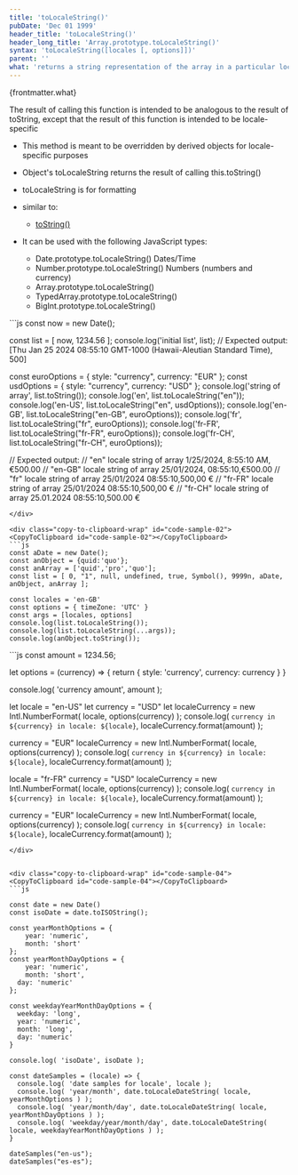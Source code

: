 ```yaml
---
title: 'toLocaleString()'
pubDate: 'Dec 01 1999'
header_title: 'toLocaleString()'
header_long_title: 'Array.prototype.toLocaleString()'
syntax: 'toLocaleString([locales [, options]])'
parent: ''
what: 'returns a string representation of the array in a particular locale'
---
```


{frontmatter.what}

The result of calling this function is intended to be analogous to the result of toString, except that the result of this function is intended to be locale-specific

- This method is meant to be overridden by derived objects for locale-specific purposes
- Object's toLocaleString returns the result of calling this.toString()

- toLocaleString is for formatting
- similar to:
  - [toString()](../../Array/tostring/)
- It can be used with the following JavaScript types:
  - Date.prototype.toLocaleString() Dates/Time
  - Number.prototype.toLocaleString() Numbers (numbers and currency)
  - Array.prototype.toLocaleString()
  - TypedArray.prototype.toLocaleString()
  - BigInt.prototype.toLocaleString()

<div class="copy-to-clipboard-wrap" id="code-sample-01">
<CopyToClipboard id="code-sample-01"></CopyToClipboard>
```js
const now = new Date();

const list = [ now, 1234.56 ];
console.log('initial list', list);
// Expected output: [Thu Jan 25 2024 08:55:10 GMT-1000 (Hawaii-Aleutian Standard Time), 500]

const euroOptions = { style: "currency", currency: "EUR" };
const usdOptions = { style: "currency", currency: "USD" };
console.log('string of array', list.toString());
console.log('en', list.toLocaleString("en"));
console.log('en-US', list.toLocaleString("en", usdOptions));
console.log('en-GB', list.toLocaleString("en-GB", euroOptions));
console.log('fr', list.toLocaleString("fr", euroOptions));
console.log('fr-FR', list.toLocaleString("fr-FR", euroOptions));
console.log('fr-CH', list.toLocaleString("fr-CH", euroOptions));

// Expected output: 
// "en"    locale string of array 1/25/2024, 8:55:10 AM,€500.00
// "en-GB" locale string of array 25/01/2024, 08:55:10,€500.00
// "fr"    locale string of array 25/01/2024 08:55:10,500,00 €
// "fr-FR" locale string of array 25/01/2024 08:55:10,500,00 €
// "fr-CH" locale string of array 25.01.2024 08:55:10,500.00 €
```
</div>

<div class="copy-to-clipboard-wrap" id="code-sample-02">
<CopyToClipboard id="code-sample-02"></CopyToClipboard>
```js
const aDate = new Date();
const anObject = {quid:'quo'};
const anArray = ['quid','pro','quo'];
const list = [ 0, "1", null, undefined, true, Symbol(), 9999n, aDate, anObject, anArray ];

const locales = 'en-GB'
const options = { timeZone: 'UTC' }
const args = [locales, options]
console.log(list.toLocaleString());
console.log(list.toLocaleString(...args));
console.log(anObject.toString());
```
</div>


<div class="copy-to-clipboard-wrap" id="code-sample-03">
<CopyToClipboard id="code-sample-03"></CopyToClipboard>
```js
const amount = 1234.56;

let options = (currency) => { return { style: 'currency', currency: currency } }

console.log( 'currency amount', amount );

let locale = "en-US"
let currency = "USD"
let localeCurrency = new Intl.NumberFormat( locale, options(currency) );
console.log( `currency in ${currency} in locale: ${locale}`, localeCurrency.format(amount) );

currency = "EUR"
localeCurrency = new Intl.NumberFormat( locale, options(currency) );
console.log( `currency in ${currency} in locale: ${locale}`, localeCurrency.format(amount) );

locale = "fr-FR"
currency = "USD"
localeCurrency = new Intl.NumberFormat( locale, options(currency) );
console.log( `currency in ${currency} in locale: ${locale}`, localeCurrency.format(amount) );

currency = "EUR"
localeCurrency = new Intl.NumberFormat( locale, options(currency) );
console.log( `currency in ${currency} in locale: ${locale}`, localeCurrency.format(amount) );

```
</div>


<div class="copy-to-clipboard-wrap" id="code-sample-04">
<CopyToClipboard id="code-sample-04"></CopyToClipboard>
```js

const date = new Date()
const isoDate = date.toISOString();

const yearMonthOptions = {
	year: 'numeric',
	month: 'short'
};
const yearMonthDayOptions = {
	year: 'numeric',
	month: 'short',
  day: 'numeric'
};

const weekdayYearMonthDayOptions = {
  weekday: 'long',
  year: 'numeric',
  month: 'long',
  day: 'numeric'
}

console.log( 'isoDate', isoDate );

const dateSamples = (locale) => {
  console.log( 'date samples for locale', locale );
  console.log( 'year/month', date.toLocaleDateString( locale, yearMonthOptions ) );
  console.log( 'year/month/day', date.toLocaleDateString( locale, yearMonthDayOptions ) );
  console.log( 'weekday/year/month/day', date.toLocaleDateString( locale, weekdayYearMonthDayOptions ) );
}

dateSamples("en-us");
dateSamples("es-es");
```
</div>
